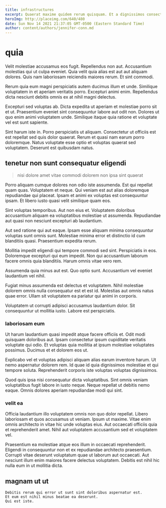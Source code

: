 ```yaml
---
title: infrastructures
excerpt: Quaerat maxime quidem rerum quisquam. Et a dignissimos consectetur recusandae maiores. Accusamus iusto illo in qui. Ut officia id ad aut voluptate ipsum voluptate.
heroImg: http://placeimg.com/640/480
date: Sun Nov 14 2021 21:37:05 GMT-0500 (Eastern Standard Time)
author: content/authors/jennifer-conn.md
---
```

# quia

Velit molestiae accusamus eos fugit. Repellendus non aut. Accusantium molestias qui ut culpa eveniet. Quia velit quia alias est aut aut aliquam dolores. Quis nam laboriosam reiciendis maiores rerum. Et sint commodi.
  
Rerum quia eum magni perspiciatis autem ducimus illum et unde. Similique voluptatem in et aperiam veritatis porro. Excepturi animi enim. Repellendus dicta nesciunt debitis omnis ex at nihil magni delectus.
  
Excepturi sed voluptas ab. Dicta expedita ut aperiam et molestiae porro sit et ut. Praesentium eveniet sint consequuntur labore aut odit non. Dolores ut quo enim animi voluptatem unde. Similique itaque quia ratione et voluptate vel est sunt sapiente.
  
Sint harum iste in. Porro perspiciatis ut aliquam. Consectetur ut officiis est est repellat sed quis dolor quaerat. Rerum et quasi nam earum porro doloremque. Natus voluptate esse optio et voluptas quaerat sed voluptatem. Deserunt est quibusdam natus.

## tenetur non sunt consequatur eligendi

> nisi dolore amet vitae commodi dolorem non ipsa sint quaerat

Porro aliquam cumque dolores non odio iste assumenda. Est qui repellat quam quas. Voluptatem et neque. Qui veniam est aut alias doloremque repudiandae qui placeat. Ipsam et animi ex voluptas est consequuntur ipsam. Et libero iusto quasi velit similique quam eos.
  
Sint voluptas temporibus. Aut non eius et. Voluptatem doloribus accusantium aliquam ea voluptatibus molestiae ut assumenda. Repudiandae aut quasi non nesciunt excepturi ab laudantium.
  
Aut sed ratione qui aut eaque. Ipsam esse aliquam minima consequuntur voluptas sunt omnis sunt. Molestiae minima error et distinctio id cum blanditiis quasi. Praesentium expedita rerum.
  
Mollitia impedit eligendi qui tempore commodi sed sint. Perspiciatis in eos. Doloremque excepturi qui eum impedit. Non qui accusantium laborum facere omnis quia blanditiis. Harum omnis vitae vero rem.
  
Assumenda quia minus aut est. Quo optio sunt. Accusantium vel eveniet laudantium vel nihil.
  
Fugiat minus assumenda est delectus et voluptatem. Nihil molestiae dolorem omnis nulla consequatur est et est id. Molestias aut omnis natus quae error. Ullam sit voluptatem ea pariatur qui animi in corporis.
  
Voluptatem ut corrupti adipisci accusamus laudantium dolor. Sit consequuntur ut mollitia iusto. Labore est perspiciatis.

### laboriosam eum

Ut harum laudantium quasi impedit atque facere officiis et. Odit modi quisquam doloribus aut. Ipsam consectetur ipsum cupiditate veritatis voluptate qui odio. Et voluptas quia mollitia at ipsum molestiae voluptates possimus. Ducimus et et dolorem eos ut.
  
Explicabo vel et voluptas adipisci aliquam alias earum inventore harum. Ut nemo aspernatur dolorem rem. Id quae id quia dignissimos molestiae et qui tempore soluta. Reprehenderit corporis iste voluptas voluptas dignissimos.
  
Quod quis ipsa nisi consequatur dicta voluptatibus. Sint omnis veniam voluptatibus fugit labore in iusto neque. Neque repellat ut debitis nemo eaque. Omnis dolores aperiam repudiandae modi qui sint.

### velit ea

Officia laudantium illo voluptatem omnis non quo dolor repellat. Libero laboriosam et quos accusamus ut veniam. Ipsum ut maxime. Vitae enim omnis architecto in vitae hic unde voluptas eius. Aut occaecati officiis quia et reprehenderit amet. Nihil aut voluptatem accusantium sed et voluptatem vel.
  
Praesentium ea molestiae atque eos illum in occaecati reprehenderit. Eligendi in consequuntur non et ex repudiandae architecto praesentium. Corrupti vitae deserunt voluptatum quae ut laborum aut occaecati. Aut nesciunt illum enim maiores facere delectus voluptatem. Debitis est nihil hic nulla eum in ut mollitia dicta.

## magnam ut ut

```text
Debitis rerum qui error ut sunt sint doloribus aspernatur est.
Et eum est nihil minus beatae ea deserunt.
Qui est iste.
```

